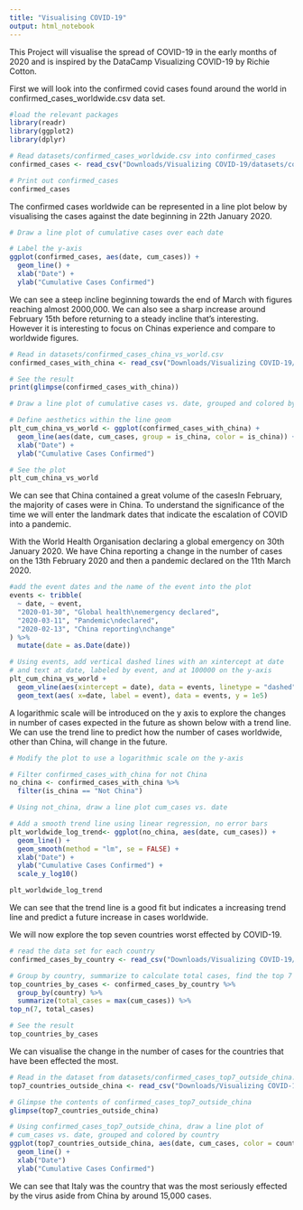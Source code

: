 ```yaml
---
title: "Visualising COVID-19"
output: html_notebook
---
```


This Project will visualise the spread of COVID-19 in the early months of 2020 and is inspired by the DataCamp Visualizing COVID-19 by Richie Cotton.

First we will look into the confirmed covid cases found around the world in confirmed_cases_worldwide.csv data set.

```r
#load the relevant packages
library(readr)
library(ggplot2)
library(dplyr)

# Read datasets/confirmed_cases_worldwide.csv into confirmed_cases
confirmed_cases <- read_csv("Downloads/Visualizing COVID-19/datasets/confirmed_cases_worldwide.csv")

# Print out confirmed_cases
confirmed_cases
```
The confirmed cases worldwide can be represented in a line plot below by visualising the cases against the date beginning in 22th January 2020. 

```r
# Draw a line plot of cumulative cases over each date

# Label the y-axis
ggplot(confirmed_cases, aes(date, cum_cases)) +
  geom_line() +
  xlab("Date") +
  ylab("Cumulative Cases Confirmed") 
```
We can see a steep incline beginning towards the end of March with figures reaching almost 2000,000. We can also see a sharp increase around February 15th before returning to a steady incline that's interesting. However it is interesting to focus on Chinas experience and compare to worldwide figures. 

```r
# Read in datasets/confirmed_cases_china_vs_world.csv
confirmed_cases_with_china <- read_csv("Downloads/Visualizing COVID-19/datasets/confirmed_cases_china_vs_world.csv")

# See the result
print(glimpse(confirmed_cases_with_china))

# Draw a line plot of cumulative cases vs. date, grouped and colored by is_china

# Define aesthetics within the line geom
plt_cum_china_vs_world <- ggplot(confirmed_cases_with_china) +
  geom_line(aes(date, cum_cases, group = is_china, color = is_china)) +
  xlab("Date") +
  ylab("Cumulative Cases Confirmed")

# See the plot
plt_cum_china_vs_world
```
We can see that China contained a great volume of the casesIn February, the majority of cases were in China. To understand the significance of the time we will enter the landmark dates that indicate the escalation of COVID into a pandemic.

With the World Health Organisation declaring a global emergency on 30th January 2020. We have China reporting a change in the number of cases on the 13th February 2020 and then a pandemic declared on the 11th March 2020.

```r
#add the event dates and the name of the event into the plot
events <- tribble(
  ~ date, ~ event,
  "2020-01-30", "Global health\nemergency declared",
  "2020-03-11", "Pandemic\ndeclared",
  "2020-02-13", "China reporting\nchange"
) %>%
  mutate(date = as.Date(date))

# Using events, add vertical dashed lines with an xintercept at date
# and text at date, labeled by event, and at 100000 on the y-axis
plt_cum_china_vs_world +
  geom_vline(aes(xintercept = date), data = events, linetype = "dashed") +
  geom_text(aes( x=date, label = event), data = events, y = 1e5)
```
A logarithmic scale will be introduced on the y axis to explore the changes in number of cases expected in the future as shown below with a trend line. We can use the trend line to predict how the number of cases worldwide, other than China, will change in the future. 

```r
# Modify the plot to use a logarithmic scale on the y-axis

# Filter confirmed_cases_with_china for not China
no_china <- confirmed_cases_with_china %>%
  filter(is_china == "Not China")

# Using not_china, draw a line plot cum_cases vs. date

# Add a smooth trend line using linear regression, no error bars
plt_worldwide_log_trend<- ggplot(no_china, aes(date, cum_cases)) +
  geom_line() +
  geom_smooth(method = "lm", se = FALSE) +
  xlab("Date") +
  ylab("Cumulative Cases Confirmed") +
  scale_y_log10()

plt_worldwide_log_trend
```
We can see that the trend line is a good fit but indicates a increasing trend line and predict a future increase in cases worldwide.

We will now explore the top seven countries worst effected by COVID-19.

```r
# read the data set for each country
confirmed_cases_by_country <- read_csv("Downloads/Visualizing COVID-19/datasets/confirmed_cases_by_country.csv")

# Group by country, summarize to calculate total cases, find the top 7
top_countries_by_cases <- confirmed_cases_by_country %>%
  group_by(country) %>%
  summarize(total_cases = max(cum_cases)) %>%
top_n(7, total_cases)

# See the result
top_countries_by_cases
```
We can visualise the change in the number of cases for the countries that have been effected the most.

```r
# Read in the dataset from datasets/confirmed_cases_top7_outside_china.csv
top7_countries_outside_china <- read_csv("Downloads/Visualizing COVID-19/datasets/confirmed_cases_top7_outside_china.csv")

# Glimpse the contents of confirmed_cases_top7_outside_china
glimpse(top7_countries_outside_china)

# Using confirmed_cases_top7_outside_china, draw a line plot of
# cum_cases vs. date, grouped and colored by country
ggplot(top7_countries_outside_china, aes(date, cum_cases, color = country, group = country)) +
  geom_line() +
  xlab("Date")
  ylab("Cumulative Cases Confirmed")
```
We can see that Italy was the country that was the most seriously effected by the virus aside from China by around 15,000 cases.
